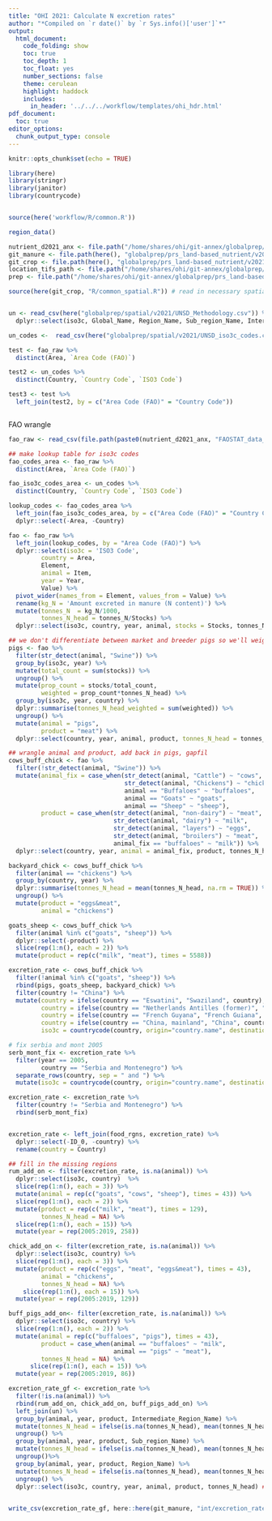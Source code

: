 ```yaml
---
title: "OHI 2021: Calculate N excretion rates"
author: "*Compiled on `r date()` by `r Sys.info()['user']`*"
output: 
  html_document:
    code_folding: show
    toc: true
    toc_depth: 1
    toc_float: yes
    number_sections: false
    theme: cerulean
    highlight: haddock
    includes: 
      in_header: '../../../workflow/templates/ohi_hdr.html'
pdf_document:
  toc: true
editor_options: 
  chunk_output_type: console
---
```


```r
knitr::opts_chunk$set(echo = TRUE)

library(here)
library(stringr)
library(janitor)
library(countrycode)


source(here('workflow/R/common.R'))

region_data()

nutrient_d2021_anx <- file.path("/home/shares/ohi/git-annex/globalprep/_raw_data/FAOSTAT/manure_nutrient/d2021/")
git_manure <- file.path(here(), "globalprep/prs_land-based_nutrient/v2021/STEP1_manure")
git_crop <- file.path(here(), "globalprep/prs_land-based_nutrient/v2021/STEP1_crop")
location_tifs_path <- file.path("/home/shares/ohi/git-annex/globalprep/_raw_data/halpern_food_systems/d2021/animal_farm/location_tifs")
prep <- file.path("/home/shares/ohi/git-annex/globalprep/prs_land-based_nutrient/v2021")

source(here(git_crop, "R/common_spatial.R")) # read in necessary spatial files 


un <- read_csv(here("globalprep/spatial/v2021/UNSD_Methodology.csv")) %>% 
  dplyr::select(iso3c, Global_Name, Region_Name, Sub_region_Name, Intermediate_Region_Name)

un_codes <-  read_csv(here("globalprep/spatial/v2021/UNSD_iso3c_codes.csv"))

test <- fao_raw %>%
  distinct(Area, `Area Code (FAO)`)

test2 <- un_codes %>%
  distinct(Country, `Country Code`, `ISO3 Code`)

test3 <- test %>%
  left_join(test2, by = c("Area Code (FAO)" = "Country Code"))



```



FAO wrangle
```r

fao_raw <- read_csv(file.path(paste0(nutrient_d2021_anx, "FAOSTAT_data_9-13-2021.csv", sep = "")))

## make lookup table for iso3c codes 
fao_codes_area <- fao_raw %>%
  distinct(Area, `Area Code (FAO)`)

fao_iso3c_codes_area <- un_codes %>%
  distinct(Country, `Country Code`, `ISO3 Code`)

lookup_codes <- fao_codes_area %>%
  left_join(fao_iso3c_codes_area, by = c("Area Code (FAO)" = "Country Code")) %>%
  dplyr::select(-Area, -Country)

fao <- fao_raw %>% 
  left_join(lookup_codes, by = "Area Code (FAO)") %>%
  dplyr::select(iso3c = 'ISO3 Code',
         country = Area,
         Element,
         animal = Item, 
         year = Year,
         Value) %>% 
  pivot_wider(names_from = Element, values_from = Value) %>% 
  rename(kg_N = 'Amount excreted in manure (N content)') %>% 
  mutate(tonnes_N  = kg_N/1000,
         tonnes_N_head = tonnes_N/Stocks) %>% 
  dplyr::select(iso3c, country, year, animal, stocks = Stocks, tonnes_N_head)

## we don't differentiate between market and breeder pigs so we'll weigh the excretion rates in each country by proportion of each
pigs <- fao %>% 
  filter(str_detect(animal, "Swine")) %>% 
  group_by(iso3c, year) %>% 
  mutate(total_count = sum(stocks)) %>% 
  ungroup() %>% 
  mutate(prop_count = stocks/total_count,
         weighted = prop_count*tonnes_N_head) %>% 
  group_by(iso3c, year, country) %>% 
  dplyr::summarise(tonnes_N_head_weighted = sum(weighted)) %>% 
  ungroup() %>% 
  mutate(animal = "pigs", 
         product = "meat") %>% 
  dplyr::select(country, year, animal, product, tonnes_N_head = tonnes_N_head_weighted)

## wrangle animal and product, add back in pigs, gapfil
cows_buff_chick <- fao %>% 
  filter(!str_detect(animal, "Swine")) %>% 
  mutate(animal_fix = case_when(str_detect(animal, "Cattle") ~ "cows",
                                str_detect(animal, "Chickens") ~ "chickens",
                                animal == "Buffaloes" ~ "buffaloes",
                                animal == "Goats" ~ "goats",
                                animal == "Sheep" ~ "sheep"),
         product = case_when(str_detect(animal, "non-dairy") ~ "meat",
                             str_detect(animal, "dairy") ~ "milk",
                             str_detect(animal, "layers") ~ "eggs",
                             str_detect(animal, "broilers") ~ "meat",
                             animal_fix == "buffaloes" ~ "milk")) %>% 
  dplyr::select(country, year, animal = animal_fix, product, tonnes_N_head)

backyard_chick <- cows_buff_chick %>% 
  filter(animal == "chickens") %>% 
  group_by(country, year) %>% 
  dplyr::summarise(tonnes_N_head = mean(tonnes_N_head, na.rm = TRUE)) %>% 
  ungroup() %>% 
  mutate(product = "eggs&meat",
         animal = "chickens")

goats_sheep <- cows_buff_chick %>% 
  filter(animal %in% c("goats", "sheep")) %>% 
  dplyr::select(-product) %>% 
  slice(rep(1:n(), each = 2)) %>% 
  mutate(product = rep(c("milk", "meat"), times = 5588))

excretion_rate <- cows_buff_chick %>% 
  filter(!animal %in% c("goats", "sheep")) %>% 
  rbind(pigs, goats_sheep, backyard_chick) %>% 
  filter(country != "China") %>% 
  mutate(country = ifelse(country == "Eswatini", "Swaziland", country),
         country = ifelse(country == "Netherlands Antilles (former)", "Bonaire, Sint Eustatius and Saba", country),
         country = ifelse(country == "French Guyana", "French Guiana", country),
         country = ifelse(country == "China, mainland", "China", country),
         iso3c = countrycode(country, origin="country.name", destination = "iso3c"))

# fix serbia and mont 2005 
serb_mont_fix <- excretion_rate %>%
  filter(year == 2005, 
         country == "Serbia and Montenegro") %>%
  separate_rows(country, sep = " and ") %>%
  mutate(iso3c = countrycode(country, origin="country.name", destination = "iso3c"))

excretion_rate <- excretion_rate %>%
  filter(country != "Serbia and Montenegro") %>%
  rbind(serb_mont_fix)


excretion_rate <- left_join(food_rgns, excretion_rate) %>% 
  dplyr::select(-ID_0, -country) %>% 
  rename(country = Country)

## fill in the missing regions
rum_add_on <- filter(excretion_rate, is.na(animal)) %>% 
  dplyr::select(iso3c, country)  %>% 
  slice(rep(1:n(), each = 3)) %>% 
  mutate(animal = rep(c("goats", "cows", "sheep"), times = 43)) %>% 
  slice(rep(1:n(), each = 2)) %>% 
  mutate(product = rep(c("milk", "meat"), times = 129),
         tonnes_N_head = NA) %>%
  slice(rep(1:n(), each = 15)) %>%
  mutate(year = rep(2005:2019, 258))

chick_add_on <- filter(excretion_rate, is.na(animal)) %>% 
  dplyr::select(iso3c, country) %>% 
  slice(rep(1:n(), each = 3)) %>% 
  mutate(product = rep(c("eggs", "meat", "eggs&meat"), times = 43),
         animal = "chickens",
         tonnes_N_head = NA) %>%
    slice(rep(1:n(), each = 15)) %>%
  mutate(year = rep(2005:2019, 129))

buff_pigs_add_on<- filter(excretion_rate, is.na(animal)) %>% 
  dplyr::select(iso3c, country) %>% 
  slice(rep(1:n(), each = 2)) %>% 
  mutate(animal = rep(c("buffaloes", "pigs"), times = 43),
         product = case_when(animal == "buffaloes" ~ "milk",
                             animal == "pigs" ~ "meat"),
         tonnes_N_head = NA) %>%
      slice(rep(1:n(), each = 15)) %>%
  mutate(year = rep(2005:2019, 86))

excretion_rate_gf <- excretion_rate %>% 
  filter(!is.na(animal)) %>% 
  rbind(rum_add_on, chick_add_on, buff_pigs_add_on) %>% 
  left_join(un) %>%
  group_by(animal, year, product, Intermediate_Region_Name) %>% 
  mutate(tonnes_N_head = ifelse(is.na(tonnes_N_head), mean(tonnes_N_head, na.rm = TRUE), tonnes_N_head)) %>% 
  ungroup() %>%
  group_by(animal, year, product, Sub_region_Name) %>% 
  mutate(tonnes_N_head = ifelse(is.na(tonnes_N_head), mean(tonnes_N_head, na.rm = TRUE), tonnes_N_head)) %>% 
  ungroup()%>%
  group_by(animal, year, product, Region_Name) %>% 
  mutate(tonnes_N_head = ifelse(is.na(tonnes_N_head), mean(tonnes_N_head, na.rm = TRUE), tonnes_N_head)) %>% 
  ungroup() %>% 
  dplyr::select(iso3c, country, year, animal, product, tonnes_N_head) ## its ok that the excretion rates are same for every year per country... FAOSTAT uses constant excretion coefficients
  

write_csv(excretion_rate_gf, here::here(git_manure, "int/excretion_rate_gf.csv"))

```

